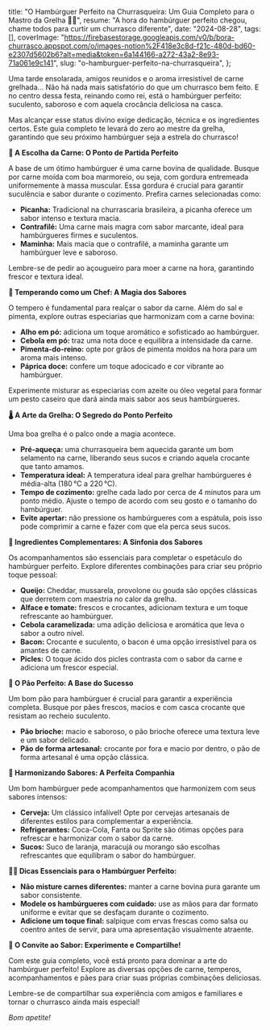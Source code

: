   title: "O Hambúrguer Perfeito na Churrasqueira: Um Guia Completo para o Mastro da Grelha 🍔🔥",
  resume: "A hora do hambúrguer perfeito chegou, chame todos para curtir um churrasco diferente",
  date: "2024-08-28",
  tags: [],
  coverImage: "https://firebasestorage.googleapis.com/v0/b/bora-churrasco.appspot.com/o/images-notion%2F418e3c8d-f21c-480d-bd60-e2307d5602b6?alt=media&token=6a144166-a272-43a2-8e93-71a061e9c141",
  slug: "o-hamburguer-perfeito-na-churrasqueira",
};

Uma tarde ensolarada, amigos reunidos e o aroma irresistível de carne grelhada… Não há nada mais satisfatório do que um churrasco bem feito. E no centro dessa festa, reinando como rei, está o hambúrguer perfeito: suculento, saboroso e com aquela crocância deliciosa na casca.

Mas alcançar esse status divino exige dedicação, técnica e os ingredientes certos. Este guia completo te levará do zero ao mestre da grelha, garantindo que seu próximo hambúrguer seja a estrela do churrasco!

**🥩 A Escolha da Carne: O Ponto de Partida Perfeito**

A base de um ótimo hambúrguer é uma carne bovina de qualidade. Busque por carne moída com boa marmoreio, ou seja, com gordura entremeada uniformemente à massa muscular. Essa gordura é crucial para garantir suculência e sabor durante o cozimento. Prefira carnes selecionadas como:

* **Picanha:** Tradicional na churrascaria brasileira, a picanha oferece um sabor intenso e textura macia.
* **Contrafilé:** Uma carne mais magra com sabor marcante, ideal para hambúrgueres firmes e suculentos.
* **Maminha:** Mais macia que o contrafilé, a maminha garante um hambúrguer leve e saboroso.

Lembre-se de pedir ao açougueiro para moer a carne na hora, garantindo frescor e textura ideal.

**🧂 Temperando como um Chef: A Magia dos Sabores**

O tempero é fundamental para realçar o sabor da carne. Além do sal e pimenta, explore outras especiarias que harmonizam com a carne bovina:

* **Alho em pó:** adiciona um toque aromático e sofisticado ao hambúrguer.
* **Cebola em pó:** traz uma nota doce e equilibra a intensidade da carne.
* **Pimenta-do-reino:** opte por grãos de pimenta moídos na hora para um aroma mais intenso.
* **Páprica doce:** confere um toque adocicado e cor vibrante ao hambúrguer.

Experimente misturar as especiarias com azeite ou óleo vegetal para formar um pesto caseiro que dará ainda mais sabor aos seus hambúrgueres.

**🌡️ A Arte da Grelha: O Segredo do Ponto Perfeito**

Uma boa grelha é o palco onde a magia acontece.

* **Pré-aqueça:** uma churrasqueira bem aquecida garante um bom selamento na carne, liberando seus sucos e criando aquela crocante que tanto amamos.
* **Temperatura ideal:** A temperatura ideal para grelhar hambúrgueres é média-alta (180 °C a 220 °C).
* **Tempo de cozimento:** grelhe cada lado por cerca de 4 minutos para um ponto médio. Ajuste o tempo de acordo com seu gosto e o tamanho do hambúrguer.
* **Evite apertar:** não pressione os hambúrgueres com a espátula, pois isso pode comprimir a carne e fazer com que ela perca seus sucos.

**🧀 Ingredientes Complementares: A Sinfonia dos Sabores**

Os acompanhamentos são essenciais para completar o espetáculo do hambúrguer perfeito. Explore diferentes combinações para criar seu próprio toque pessoal:

* **Queijo:** Cheddar, mussarela, provolone ou gouda são opções clássicas que derretem com maestria no calor da grelha.
* **Alface e tomate:** frescos e crocantes, adicionam textura e um toque refrescante ao hambúrguer.
* **Cebola caramelizada:** uma adição deliciosa e aromática que leva o sabor a outro nível.
* **Bacon:** Crocante e suculento, o bacon é uma opção irresistível para os amantes de carne.
* **Picles:** O toque ácido dos picles contrasta com o sabor da carne e adiciona um frescor especial.

**🍞 O Pão Perfeito: A Base do Sucesso**

Um bom pão para hambúrguer é crucial para garantir a experiência completa. Busque por pães frescos, macios e com casca crocante que resistam ao recheio suculento.

* **Pão brioche:** macio e saboroso, o pão brioche oferece uma textura leve e um sabor delicado.
* **Pão de forma artesanal:** crocante por fora e macio por dentro, o pão de forma artesanal é uma opção clássica.

**🥂 Harmonizando Sabores: A Perfeita Companhia**

Um bom hambúrguer pede acompanhamentos que harmonizem com seus sabores intensos:

* **Cerveja:** Um clássico infalível! Opte por cervejas artesanais de diferentes estilos para complementar a experiência.
* **Refrigerantes:** Coca-Cola, Fanta ou Sprite são ótimas opções para refrescar e harmonizar com o sabor da carne.
* **Sucos:** Suco de laranja, maracujá ou morango são escolhas refrescantes que equilibram o sabor do hambúrguer.

**👨‍🍳 Dicas Essenciais para o Hambúrguer Perfeito:**

* **Não misture carnes diferentes:** manter a carne bovina pura garante um sabor consistente.
* **Modele os hambúrgueres com cuidado:** use as mãos para dar formato uniforme e evitar que se desfaçam durante o cozimento.
* **Adicione um toque final:** salpique com ervas frescas como salsa ou coentro antes de servir, para uma apresentação visualmente atraente.

**🎉 O Convite ao Sabor: Experimente e Compartilhe!**

Com este guia completo, você está pronto para dominar a arte do hambúrguer perfeito! Explore as diversas opções de carne, temperos, acompanhamentos e pães para criar suas próprias combinações deliciosas.

Lembre-se de compartilhar sua experiência com amigos e familiares e tornar o churrasco ainda mais especial!

*Bom apetite!*
